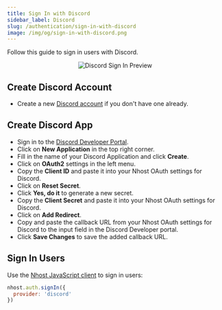 ```yaml
---
title: Sign In with Discord
sidebar_label: Discord
slug: /authentication/sign-in-with-discord
image: /img/og/sign-in-with-discord.png
---
```


Follow this guide to sign in users with Discord.

<p align="center">
  <img
    alt="Discord Sign In Preview"
    src="/images/guides/auth/discord-signin.svg"
    width={480}
    height={267}
  />
</p>

## Create Discord Account

- Create a new [Discord account](https://discord.com/) if you don't have one already.

## Create Discord App

- Sign in to the [Discord Developer Portal](https://discord.com/developers/applications).
- Click on **New Application** in the top right corner.
- Fill in the name of your Discord Application and click **Create**.
- Click on **OAuth2** settings in the left menu.
- Copy the **Client ID** and paste it into your Nhost OAuth settings for Discord.
- Click on **Reset Secret**.
- Click **Yes, do it** to generate a new secret.
- Copy the **Client Secret** and paste it into your Nhost OAuth settings for Discord.
- Click on **Add Redirect**.
- Copy and paste the callback URL from your Nhost OAuth settings for Discord to the input field in the Discord Developer portal.
- Click **Save Changes** to save the added callback URL.

## Sign In Users

Use the [Nhost JavaScript client](/reference/javascript) to sign in users:

```js
nhost.auth.signIn({
  provider: 'discord'
})
```
